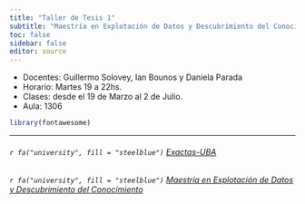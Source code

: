 ```yaml
---
title: "Taller de Tesis 1"
subtitle: "Maestría en Explotación de Datos y Descubrimiento del Conocimiento"
toc: false
sidebar: false
editor: source
---
```


-   Docentes: Guillermo Solovey, Ian Bounos y Daniela Parada
-   Horario: Martes 19 a 22hs.
-   Clases: desde el 19 de Marzo al 2 de Julio.
-   Aula: 1306

```r
library(fontawesome)
```

------------------------------------------------------------------------

###### `r fa("university", fill = "steelblue")` [Exactas-UBA](https://exactas.uba.ar)

###### `r fa("university", fill = "steelblue")` [Maestría en Explotación de Datos y Descubrimiento del Conocimiento](http://datamining.dc.uba.ar/datamining/)
